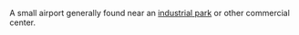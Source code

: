 {{en-noun}}

A small airport generally found near an [[industrial park]] or other commercial center.